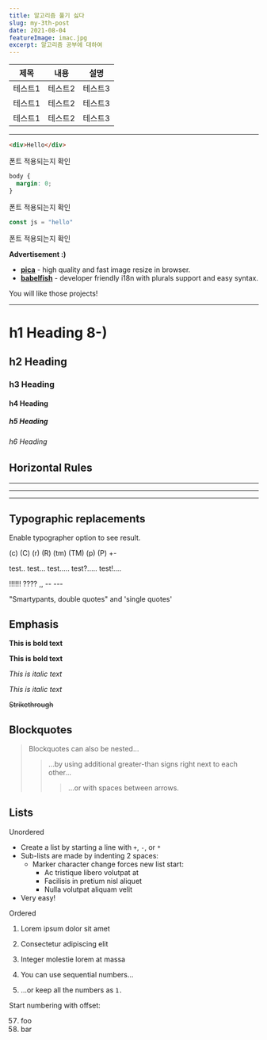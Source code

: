 ```yaml
---
title: 알고리즘 풀기 싫다
slug: my-3th-post
date: 2021-08-04
featureImage: imac.jpg
excerpt: 알고리즘 공부에 대하여
---
```


| 제목    | 내용    | 설명    |
| ------- | ------- | ------- |
| 테스트1 | 테스트2 | 테스트3 |
| 테스트1 | 테스트2 | 테스트3 |
| 테스트1 | 테스트2 | 테스트3 |

---

```html
<div>Hello</div>
```

폰트 적용되는지 확인

```css
body {
  margin: 0;
}
```

폰트 적용되는지 확인

```js
const js = "hello"
```

폰트 적용되는지 확인

**Advertisement :)**

- **[pica](https://nodeca.github.io/pica/demo/)** - high quality and fast image
  resize in browser.
- **[babelfish](https://github.com/nodeca/babelfish/)** - developer friendly
  i18n with plurals support and easy syntax.

You will like those projects!

---

# h1 Heading 8-)

## h2 Heading

### h3 Heading

#### h4 Heading

##### h5 Heading

###### h6 Heading

## Horizontal Rules

---

---

---

## Typographic replacements

Enable typographer option to see result.

(c) (C) (r) (R) (tm) (TM) (p) (P) +-

test.. test... test..... test?..... test!....

!!!!!! ???? ,, -- ---

"Smartypants, double quotes" and 'single quotes'

## Emphasis

**This is bold text**

**This is bold text**

_This is italic text_

_This is italic text_

~~Strikethrough~~

## Blockquotes

> Blockquotes can also be nested...
>
> > ...by using additional greater-than signs right next to each other...
> >
> > > ...or with spaces between arrows.

## Lists

Unordered

- Create a list by starting a line with `+`, `-`, or `*`
- Sub-lists are made by indenting 2 spaces:
  - Marker character change forces new list start:
    - Ac tristique libero volutpat at
    * Facilisis in pretium nisl aliquet
    - Nulla volutpat aliquam velit
- Very easy!

Ordered

1. Lorem ipsum dolor sit amet
2. Consectetur adipiscing elit
3. Integer molestie lorem at massa

4. You can use sequential numbers...
5. ...or keep all the numbers as `1.`

Start numbering with offset:

57. foo
1. bar
